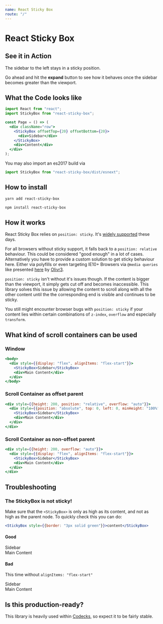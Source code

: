 ```yaml
---
name: React Sticky Box
route: "/"
---
```



# React Sticky Box

## See it in Action

<div className={styles.bigBody}>
  <div className={styles.row}>
    <div className={styles.miniContent} />
  </div>
  <div className={styles.row}>
    <StickyBox offsetTop={20} offsetBottom={20}>
      <Sidebar elements={20} />
    </StickyBox>
    <div className={styles.largeContent}>
      <p>The sidebar to the left stays in a sticky position.</p>
      <p>
        Go ahead and hit the <b>expand</b> button to see how it behaves once the sidebar becomes
        greater than the viewport.
      </p>
    </div>
  </div>
  <div className={styles.row}>
    <div className={styles.content} />
  </div>
</div>

## What the Code looks like

```jsx
import React from "react";
import StickyBox from "react-sticky-box";

const Page = () => (
  <div className="row">
    <StickyBox offsetTop={20} offsetBottom={20}>
      <div>Sidebar</div>
    </StickyBox>
    <div>Content</div>
  </div>
);
```

You may also import an es2017 build via

```jsx
import StickyBox from "react-sticky-box/dist/esnext";
```

## How to install

```bash
yarn add react-sticky-box
```

```bash
npm install react-sticky-box
```

## How it works

React Sticky Box relies on `position: sticky`. It's [widely supported](https://caniuse.com/#feat=css-sticky) these days.

For all browsers without sticky support, it falls back to a `position: relative` behaviour. This could be considered "good enough" in a lot of cases. Alternatively you have to provide a custom solution to get sticky behaviour here. Either via polyfills or even targeting IE10+ Browsers via `@media queries` like presented [here](https://github.com/codecks-io/react-sticky-box/issues/30#issuecomment-450153041) by [Olivr3](https://github.com/Olivr3).

`position: sticky` isn't without it's issues though. If the content is bigger than the viewport, it simply gets cut off and becomes inaccessible. This library solves this issue by allowing the content to scroll along with all the other content until the the corresponding end is visible and continues to be sticky.

You still might encounter browser bugs with `position: sticky` if your content lies within certain combinations of `z-index`, `overflow` and especially `transform`.

## What kind of scroll containers can be used

### Window

```jsx
<body>
  <div style={{display: "flex", alignItems: "flex-start"}}>
    <StickyBox>Sidebar</StickyBox>
    <div>Main Content</div>
  </div>
</body>
```

### Scroll Container as offset parent

```jsx
<div style={{height: 200, position: "relative", overflow: "auto"}}>
  <div style={{position: "absolute", top: 0, left: 0, minHeight: "100%"}}>
    <StickyBox>Sidebar</StickyBox>
    <div>Main Content</div>
  </div>
</div>
```

### Scroll Container as non-offset parent

```jsx
<div style={{height: 200, overflow: "auto"}}>
  <div style={{display: "flex", alignItems: "flex-start"}}>
    <StickyBox>Sidebar</StickyBox>
    <div>Main Content</div>
  </div>
</div>
```

## Troubleshooting

### The StickyBox is not sticky!

Make sure that the `<StickyBox>` is only as high as its content, and not as high as the parent node. To quickly check this you can do:

```jsx
<StickyBox style={{border: "3px solid green"}}>content</StickyBox>
```

#### Good

<Playground>
  <div style={{height: 80, overflow: "auto"}}>
    <div style={{display: "flex", alignItems: "flex-start"}}>
      <StickyBox style={{border: "3px solid green"}}>Sidebar</StickyBox>
      <div style={{height: 150, border: "3px solid blue"}}>Main Content</div>
    </div>
  </div>
</Playground>

#### Bad

This time without `alignItems: "flex-start"`

<Playground>
  <div style={{height: 80, overflow: "auto"}}>
    <div style={{display: "flex"}}>
      <StickyBox style={{border: "3px solid green"}}>Sidebar</StickyBox>
      <div style={{height: 150, border: "3px solid blue"}}>Main Content</div>
    </div>
  </div>
</Playground>

## Is this production-ready?

This library is heavily used within [Codecks](https://www.codecks.io), so expect it to be fairly stable.
